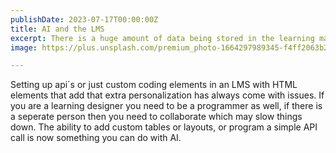 ```yaml
---
publishDate: 2023-07-17T00:00:00Z
title: AI and the LMS
excerpt: There is a huge amount of data being stored in the learning management system but what is useful and how do you find it is another story.
image: https://plus.unsplash.com/premium_photo-1664297989345-f4ff2063b212

---
```


Setting up api´s or just custom coding elements in an LMS with HTML elements that add that extra personalization has always come with issues. If you are a learning designer you need to be a programmer as well, if there is a seperate person then you need to collaborate which may slow things down. The ability to add custom tables or layouts, or program a simple API call is now something you can do with AI.